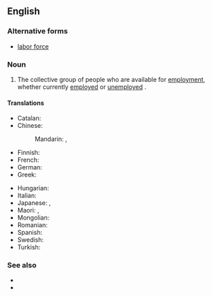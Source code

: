 ==English==
{{wikipedia|labour force}}

===Alternative forms===
* [[labor force]] {{qualifier|US}}

===Noun===
{{en-noun}} {{lb|en|British spelling}}

# The collective group of people who are available for [[employment]], whether currently [[employed]] or [[unemployed]] {{qualifier|though sometimes only those unemployed people who are seeking work are included}}.

====Translations====
{{trans-top|people available for employment}}
* Catalan: {{t|ca|mà d'obra|f}}
* Chinese:
*: Mandarin: {{t+|cmn|勞動力}}, {{t+|cmn|劳动力|tr=láodònglì}}
* Finnish: {{t+|fi|työvoima}}
* French: {{t+|fr|main-d'œuvre|f}}
* German: {{t+|de|Arbeitskraft}}
* Greek: {{t|el|εργατικό δυναμικό|n}}
{{trans-mid}}
* Hungarian: {{t+|hu|munkaerő}}
* Italian: {{t+|it|manodopera|f}}
* Japanese: {{t|ja|労働力|tr=rōdōryoku}}, {{t|ja|マンパワー|tr=manpawā}}
* Maori: {{t|mi|hunga mahi}}, {{t|mi|taimahi}}
* Mongolian: {{t|mn|ажиллах хүч}}
* Romanian: {{t+|ro|forță de muncă|f}}
* Spanish: {{t+|es|mano de obra|f}}
* Swedish: {{t+|sv|arbetskraft|c}}
* Turkish: {{t+|tr|iş gücü}}
{{trans-bottom}}

===See also===
* {{l|en|workforce}}
* {{l|en|jobforce}}
